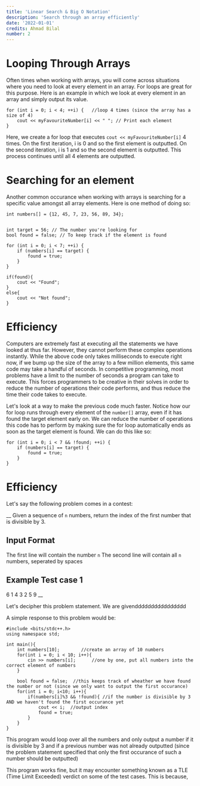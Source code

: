 ```yaml
---
title: 'Linear Search & Big O Notation'
description: 'Search through an array efficiently'
date: '2022-01-01'
credits: Ahmad Bilal
number: 2
---
```


# Looping Through Arrays

Often times when working with arrays, you will come across situations where you need to look at every element in an array. For loops are great for this purpose. Here is an example in which we look at every element in an array and simply output its value.

```
for (int i = 0; i < 4; ++i) {   //loop 4 times (since the array has a size of 4)
    cout << myFavouriteNumber[i] << " "; // Print each element
}
```

Here, we create a for loop that executes `cout << myFavouriteNumber[i]` 4 times. On the first iteration, i is 0 and so the first element is outputted. On the second iteration, i is 1 and so the second element is outputted. This process continues until all 4 elements are outputted.

# Searching for an element

Another common occurance when working with arrays is searching for a specific value amongst all array elements. Here is one method of doing so:

```
int numbers[] = {12, 45, 7, 23, 56, 89, 34};


int target = 56; // The number you're looking for
bool found = false; // To keep track if the element is found

for (int i = 0; i < 7; ++i) {
    if (numbers[i] == target) {
        found = true;
    }
}

if(found){
    cout << "Found";
}
else{
    cout << "Not found";
}
```

# Efficiency

Computers are extremely fast at executing all the statements we have looked at thus far. However, they cannot perform these complex operations instantly. While the above code only takes milliseconds to execute right now, if we bump up the size of the array to a few million elements, this same code may take a handful of seconds. In competitive programming, most problems have a limit to the number of seconds a program can take to execute. This forces programmers to be creative in their solves in order to reduce the number of operations their code performs, and thus reduce the time their code takes to execute.

Let's look at a way to make the previous code much faster. Notice how our for loop runs through every element of the `number[]` array, even if it has found the target element early on. We can reduce the number of operations this code has to perform by making sure the for loop automatically ends as soon as the target element is found. We can do this like so:

```
for (int i = 0; i < 7 && !found; ++i) {
    if (numbers[i] == target) {
        found = true;
    }
}
```

# Efficiency

Let's say the following problem comes in a contest:

\_\_
Given a sequence of `n` numbers, return the index of the first number that is divisible by 3.

## Input Format

The first line will contain the number `n`
The second line will contain all `n` numbers, seperated by spaces

## Example Test case 1

6
1 4 3 2 5 9
\_\_

Let's decipher this problem statement. We are givendddddddddddddddd

A simple response to this problem would be:

```
#include <bits/stdc++.h>
using namespace std;

int main(){
    int numbers[10];        //create an array of 10 numbers
    for(int i = 0; i < 10; i++){
        cin >> numbers[i];      //one by one, put all numbers into the correct element of numbers
    }

    bool found = false;  //this keeps track of wheather we have found the number or not (since we only want to output the first occurance)
    for(int i = 0; i<10; i++){
        if(numbers[i]%3 && !found){ //if the number is divisible by 3 AND we haven't found the first occurance yet
            cout << i;  //output index
            found = true;
        }
    }
}
```

This program would loop over all the numbers and only output a number if it is divisible by 3 and if a previous number was not already outputted (since the problem statement specified that only the first occurance of such a number should be outputted)

This program works fine, but it may encounter something known as a TLE (Time Limit Exceeded) verdict on some of the test cases. This is because,
